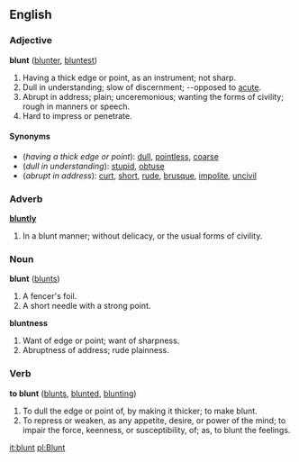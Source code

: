 ==English==

===Adjective===
'''blunt''' ([[blunter]], [[bluntest]])
# Having a thick edge or point, as an instrument; not sharp.
# Dull in understanding; slow of discernment; --opposed to [[acute]].
# Abrupt in address; plain; unceremonious; wanting the forms of civility; rough in manners or speech.
# Hard to impress or penetrate.

====Synonyms====
*(''having a thick edge or point''): [[dull]], [[pointless]], [[coarse]]
*(''dull in understanding''): [[stupid]], [[obtuse]]
*(''abrupt in address''): [[curt]], [[short]], [[rude]], [[brusque]], [[impolite]], [[uncivil]]

===Adverb===
'''[[bluntly]]'''
# In a blunt manner; without delicacy, or the usual forms of civility.

===Noun===
'''blunt''' ([[blunts]])

# A fencer's foil.
# A short needle with a strong point.
'''bluntness'''
# Want of edge or point; want of sharpness.
# Abruptness of address; rude plainness.

===Verb===
'''to blunt''' ([[blunts]], [[blunted]], [[blunting]])

# To dull the edge or point of, by making it thicker; to make blunt.
# To repress or weaken, as any appetite, desire, or power of the mind; to impair the force, keenness, or susceptibility, of; as, to blunt the feelings.

[[it:blunt]]
[[pl:Blunt]]